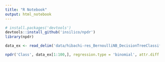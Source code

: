 ```yaml
---
title: "R Notebook"
output: html_notebook
---
```




```r
# install.packages('devtools')
devtools::install_github('insilico/npdr')
library(npdr)

```


```r
data_ex <- read_delim('data/hibachi-res_BernoulliNB_DecisionTreeClassifier-s31077_0.104.txt', delim = '\t')

npdr('Class', data_ex[1:100,], regression.type = 'binomial', attr.diff.type = 'match-mismatch', verbose = T)

```





